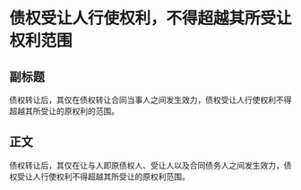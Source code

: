 # 债权受让人行使权利，不得超越其所受让权利范围
## 副标题
债权转让后，其仅在债权转让合同当事人之间发生效力，债权受让人行使权利不得超越其所受让的原权利的范围。
## 正文
债权转让后，其仅在让与人即原债权人、受让人以及合同债务人之间发生效力，债权受让人行使权利不得超越其所受让的原权利范围。